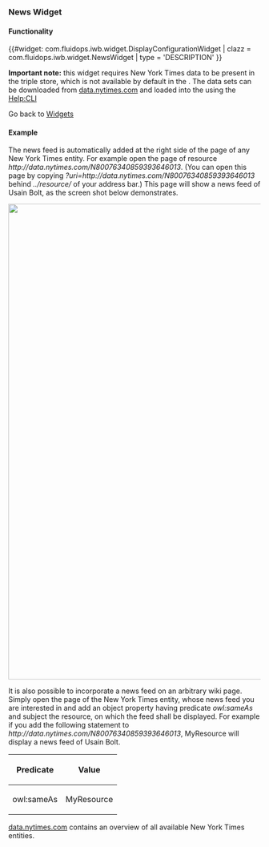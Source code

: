 === News Widget ===

==== Functionality ====
{{#widget: com.fluidops.iwb.widget.DisplayConfigurationWidget
| clazz = com.fluidops.iwb.widget.NewsWidget
| type = 'DESCRIPTION'
}}

'''Important note:''' this widget requires New York Times data to be present in the triple store, which is not available by default in the {{PRODUCT}}.  The data sets can be downloaded from [http://data.nytimes.com/ data.nytimes.com] and loaded into the {{PRODUCT}} using the  [[Help:CLI]]

Go back to [[Help:Widgets | Widgets ]]

==== Example ====

The news feed is automatically added at the right side of the page of any New York Times entity. For example open the page of resource ''<nowiki>http://data.nytimes.com/N80076340859393646013</nowiki>''. (You can open this page by copying ''<nowiki>?uri=http://data.nytimes.com/N80076340859393646013</nowiki>'' behind ''../resource/'' of your address bar.) This page will show a news feed of Usain Bolt, as the screen shot below demonstrates.

<img src="../images/help/bolt-newsWidget.png" width="950px" />

It is also possible to incorporate a news feed on an arbitrary wiki page. Simply open the page of the New York Times entity, whose news feed you are interested in and add an object property having predicate ''owl:sameAs'' and subject the resource, on which the feed shall be displayed. For example if you add the following statement to ''<nowiki>http://data.nytimes.com/N80076340859393646013</nowiki>'', MyResource will display a news feed of Usain Bolt.

{| border="1"
|-
!scope="col"| Predicate
!scope="col"| Value
|-
| owl:sameAs|| MyResource
|}

[http://data.nytimes.com/ data.nytimes.com] contains an overview of all available New York Times entities.